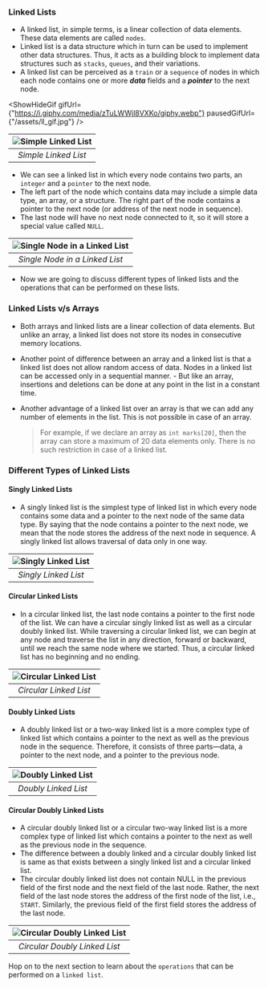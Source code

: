  
<Steps>
 
### Linked Lists
 
- A linked list, in simple terms, is a linear collection of data elements. These data elements are called `nodes`. 
- Linked list is a data structure which in turn can be used to implement other data structures. Thus, it acts as a building block to implement data structures such as `stacks`, `queues`, and their variations. 
- A linked list can be perceived as a `train` or a `sequence` of nodes in which each node contains one or more **_data_** fields and a **_pointer_** to the next node.

<ShowHideGif
    gifUrl={"https://i.giphy.com/media/zTuLWWjl8VXKo/giphy.webp"}
    pausedGifUrl={"/assets/ll_gif.jpg"}
/>

| ![Simple Linked List](/assets/linked-list.png) |
| :--------------------------------------------: |
|              _Simple Linked List_              |

-   We can see a linked list in which every node contains two parts, an `integer` and a `pointer` to the next node.
-   The left part of the node which contains data may include a simple data type, an array, or a structure. The right part of the node contains a pointer to the next node (or address of the next node in sequence).
-   The last node will have no next node connected to it, so it will store a special value called `NULL`.

| ![Single Node in a Linked List](/assets/linked-lists-node.png) |
| :------------------------------------------------------------: |
|                 _Single Node in a Linked List_                 |

-   Now we are going to discuss different types of linked lists and the operations that can be
    performed on these lists.

### Linked Lists v/s Arrays

-   Both arrays and linked lists are a linear collection of data elements. But unlike an array, a linked list does not store its nodes in consecutive memory locations.
-   Another point of difference between an array and a linked list is that a linked list does not allow random access of data. Nodes in a linked list can be accessed only in a sequential manner. - But like an array, insertions and deletions can be done at any point in the list in a constant time.
-   Another advantage of a linked list over an array is that we can add any number of elements in the list. This is not possible in case of an array.

    > For example, if we declare an array as `int marks[20]`, then the array can store a maximum of 20 data elements only. There is no such restriction in case of a linked list.

### Different Types of Linked Lists

#### Singly Linked Lists

-   A singly linked list is the simplest type of linked list in which every node contains some data and a pointer to the next node of the same data type. By saying that the node contains a pointer to the next node, we mean that the node stores the address of the next node in sequence. A singly linked list allows traversal of data only in one way.

| ![Singly Linked List](/assets/linked-list.png) |
| :--------------------------------------------: |
|              _Singly Linked List_              |

#### Circular Linked Lists

-   In a circular linked list, the last node contains a pointer to the first node of the list. We can have a circular singly linked list as well as a circular doubly linked list. While traversing a circular linked list, we can begin at any node and traverse the list in any direction, forward or backward, until we reach the same node where we started. Thus, a circular linked list has no beginning and no ending.

| ![Circular Linked List](/assets/circular-linked-list.png) |
| :-------------------------------------------------------: |
|                  _Circular Linked List_                   |

#### Doubly Linked Lists

-   A doubly linked list or a two-way linked list is a more complex type of linked list which contains a pointer to the next as well as the previous node in the sequence. Therefore, it consists of three parts—data, a pointer to the next node, and a pointer to the previous node.

| ![Doubly Linked List](/assets/doubly-linked-list.png) |
| :---------------------------------------------------: |
|                 _Doubly Linked List_                  |

#### Circular Doubly Linked Lists

-   A circular doubly linked list or a circular two-way linked list is a more complex type of linked list which contains a pointer to the next as well as the previous node in the sequence.
-   The difference between a doubly linked and a circular doubly linked list is same as that exists between a singly linked list and a circular linked list.
-   The circular doubly linked list does not contain NULL in the previous field of the first node and the next field of the last node. Rather, the next field of the last node stores the address of the first node of the list, i.e., `START`. Similarly, the previous field of the first field stores the address of the last node.

| ![Circular Doubly Linked List](/assets/circular-doubly-linked-list.png) |
| :---------------------------------------------------------------------: |
|                      _Circular Doubly Linked List_                      |

Hop on to the next section to learn about the `operations` that can be performed on a `linked list`.

</Steps>
